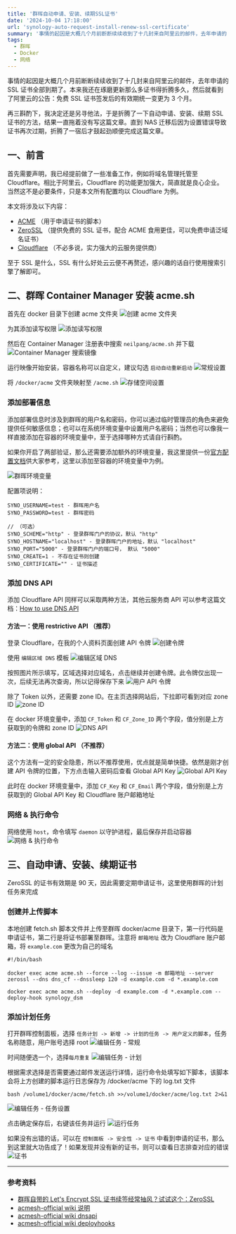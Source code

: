 ```yaml
---
title: '群晖自动申请、安装、续期SSL证书'
date: '2024-10-04 17:18:00'
url: 'synology-auto-request-install-renew-ssl-certificate'
summary: '事情的起因是大概几个月前断断续续收到了十几封来自阿里云的邮件，去年申请的 SSL 证书全部到期了。本来我还在琢磨更新那么多证书得折腾多久，然后就看到了阿里云的公告：免费 SSL 证书签发后的有效期统一变更为 3 个月。于是乎陷入了沉思，还是另寻他法吧，最终折腾了一下自动申请、安装、续期 SSL 证书的方法，结果一直拖着没有写这篇文章，直到 NAS 迁移后因为设置错误导致证书再次过期，折腾了一宿后才鼓起劲顺便完成这篇文章'
tags:
  - 群晖
  - Docker
  - 网络
---
```


事情的起因是大概几个月前断断续续收到了十几封来自阿里云的邮件，去年申请的 SSL 证书全部到期了。本来我还在琢磨更新那么多证书得折腾多久，然后就看到了阿里云的公告：免费 SSL 证书签发后的有效期统一变更为 3 个月。

再三斟酌下，我决定还是另寻他法，于是折腾了一下自动申请、安装、续期 SSL 证书的方法，结果一直拖着没有写这篇文章。直到 NAS 迁移后因为设置错误导致证书再次过期，折腾了一宿后才鼓起劲顺便完成这篇文章。

## 一、前言

首先需要声明，我已经提前做了一些准备工作，例如将域名管理托管至 Cloudflare。相比于阿里云，Cloudflare 的功能更加强大，简直就是良心企业。当然这不是必要条件，只是本文所有配置均以 Cloudflare 为例。

本文将涉及以下内容：
- [ACME](https://github.com/acmesh-official/acme.sh) （用于申请证书的脚本）
- [ZeroSSL](https://zerossl.com/) （提供免费的 SSL 证书，配合 ACME 食用更佳，可以免费申请泛域名证书）
- [Cloudflare](https://www.cloudflare.com/) （不必多说，实力强大的云服务提供商）

至于 SSL 是什么，SSL 有什么好处云云便不再赘述，感兴趣的话自行使用搜索引擎了解即可。

## 二、群晖 Container Manager 安装 acme.sh

首先在 docker 目录下创建 acme 文件夹
<Image src="https://chev.contrails.space:12650/images/2024/09/02/8a8132051ab0666abed685bb8d03c79f.png" alt="创建 acme 文件夹" />

为其添加读写权限
<Image src="https://chev.contrails.space:12650/images/2024/09/02/60b1fce1d1b1d269d122f3cca58d2729.png" alt="添加读写权限" />

然后在 Container Manager 注册表中搜索 `neilpang/acme.sh` 并下载
<Image src="https://chev.contrails.space:12650/images/2024/09/02/ea8cf2db349419ac4489141bb487fbdc.png" alt="Container Manager 搜索镜像" />

运行映像开始安装，容器名称可以自定义，建议勾选 `启动自动重新启动`
<Image src="https://chev.contrails.space:12650/images/2024/09/02/80c0bbe0429b66db12f166fa209bd91d.png" alt="常规设置" />

将 `/docker/acme` 文件夹映射至 `/acme.sh`
<Image src="https://chev.contrails.space:12650/images/2024/09/02/fbd27fc771c7c7e4f76a9fd139c8b826.png" alt="存储空间设置" />

### 添加部署信息
添加部署信息时涉及到群晖的用户名和密码，你可以通过临时管理员的角色来避免提供任何敏感信息；也可以在系统环境变量中设置用户名密码；当然也可以像我一样直接添加在容器的环境变量中，至于选择哪种方式请自行斟酌。

如果你开启了两部验证，那么还需要添加额外的环境变量，我这里提供一份[官方配置文档](https://github.com/acmesh-official/acme.sh/wiki/deployhooks#20-deploy-the-certificate-to-synology-dsm)供大家参考，这里以添加至容器的环境变量中为例。

<Image src="https://chev.contrails.space:12650/images/2024/09/02/e6ef7e01858850001f11f88b6adef7d8.png" alt="群晖环境变量" />

配置项说明：
```
SYNO_USERNAME=test - 群晖用户名
SYNO_PASSWORD=test - 群晖密码

// （可选）
SYNO_SCHEME="http" - 登录群晖门户的协议，默认 "http"
SYNO_HOSTNAME="localhost" - 登录群晖门户的地址，默认 "localhost"
SYNO_PORT="5000" - 登录群晖门户的端口号， 默认 "5000"
SYNO_CREATE=1 - 不存在证书则创建
SYNO_CERTIFICATE="" - 证书描述
```

### 添加 DNS API
添加 Cloudflare API 同样可以采取两种方法，其他云服务商 API 可以参考这篇文档：[How to use DNS API](https://github.com/acmesh-official/acme.sh/wiki/dnsapi#dns_cf)

#### 方法一：使用 restrictive API （推荐）
登录 Cloudflare，在我的个人资料页面创建 API 令牌
<Image src="https://chev.contrails.space:12650/images/2024/09/04/4bc06b0e4d368f9b7b40bed5ab34feff.png" alt="创建令牌" />

使用 `编辑区域 DNS` 模板
<Image src="https://chev.contrails.space:12650/images/2024/10/04/228a5dd938f4f700fba0f258830d05d4.png" alt="编辑区域 DNS" />

按照图片所示填写，区域选择对应域名，点击继续并创建令牌。此令牌仅出现一次，后续无法再次查询，所以记得保存下来
<Image src="https://chev.contrails.space:12650/images/2024/10/04/3584d7e73fb0c5a83b089a6da3a8e752.png" alt="用户 API 令牌" />

除了 Token 以外，还需要 zone ID。在主页选择网站后，下拉即可看到对应 zone ID
<Image src="https://chev.contrails.space:12650/images/2024/10/04/5f2472bf027e8edbb8149898435a36a2.png" alt="zone ID" />

在 docker 环境变量中，添加 `CF_Token` 和 `CF_Zone_ID` 两个字段，值分别是上方获取到的令牌和 zone ID
<Image src="https://chev.contrails.space:12650/images/2024/09/02/e5d9d89ffe9f17c4b8dff2f4f9d4b863.png" alt="DNS API" />


#### 方法二：使用 global API （不推荐）
这个方法有一定的安全隐患，所以不推荐使用，优点就是简单快捷。依然是刚才创建 API 令牌的位置，下方点击输入密码后查看 Global API Key
<Image src="https://chev.contrails.space:12650/images/2024/10/04/17213ccdbe57ce7983580bab1ed2512e.png" alt="Global API Key" />

此时在 docker 环境变量中，添加 `CF_Key` 和 `CF_Email` 两个字段，值分别是上方获取到的 Global API Key 和 Cloudflare 账户邮箱地址

### 网络 & 执行命令
网络使用 `host`，命令填写 `daemon` 以守护进程，最后保存并启动容器
<Image src="https://chev.contrails.space:12650/images/2024/09/02/6d8b0e6700d154a87ac649793ca22b84.png" alt="网络 & 执行命令" />

## 三、自动申请、安装、续期证书
ZeroSSL 的证书有效期是 90 天，因此需要定期申请证书，这里使用群晖的计划任务来完成

### 创建并上传脚本
本地创建 fetch.sh 脚本文件并上传至群晖 docker/acme 目录下，第一行代码是申请证书，第二行是将证书部署至群晖。注意将 `邮箱地址` 改为 Cloudflare 账户邮箱，将 `example.com` 更改为自己的域名
```shell
#!/bin/bash

docker exec acme acme.sh --force --log --issue -m 邮箱地址 --server zerossl --dns dns_cf --dnssleep 120 -d example.com -d *.example.com

docker exec acme acme.sh --deploy -d example.com -d *.example.com --deploy-hook synology_dsm
```

### 添加计划任务
打开群晖控制面板，选择 `任务计划 -> 新增 -> 计划的任务 -> 用户定义的脚本`，任务名称随意，用户账号选择 root
<Image src="https://chev.contrails.space:12650/images/2024/10/04/b3e9de699fa20a994b6bf6dda64b044c.png" alt="编辑任务 - 常规" />

时间随便选一个，选择`每月重复`
<Image src="https://chev.contrails.space:12650/images/2024/10/04/cc4bb6961571f8b74650a2be53d1411a.png" alt="编辑任务 - 计划" />

根据需求选择是否需要通过邮件发送运行详情，运行命令处填写如下脚本，该脚本会将上方创建的脚本运行日志保存为 /docker/acme 下的 log.txt 文件
```shell
bash /volume1/docker/acme/fetch.sh >>/volume1/docker/acme/log.txt 2>&1
```
<Image src="https://chev.contrails.space:12650/images/2024/10/04/ad775a1737d51f20b0fc5fd468368224.png" alt="编辑任务 - 任务设置" />

点击确定保存后，右键该任务并运行
<Image src="https://chev.contrails.space:12650/images/2024/10/04/36f2f8c78b67d71ada4425942d4e9cea.png" alt="运行任务" />

如果没有出错的话，可以在 `控制面板 -> 安全性 -> 证书` 中看到申请的证书，那么到这里就大功告成了！如果发现并没有新的证书，则可以查看日志排查对应的错误
<Image src="https://chev.contrails.space:12650/images/2024/10/04/6be6eef13119243f0bd034a9d10d777a.png" alt="证书" />


---
### 参考资料

- [群晖自带的 Let's Encrypt SSL 证书续签经常抽风？试试这个：ZeroSSL](https://sspai.com/post/84863)
- [acmesh-official wiki 说明](https://github.com/acmesh-official/acme.sh/wiki/%E8%AF%B4%E6%98%8E)
- [acmesh-official wiki dnsapi](https://github.com/acmesh-official/acme.sh/wiki/dnsapi#dns_cf)
- [acmesh-official wiki deployhooks](https://github.com/acmesh-official/acme.sh/wiki/deployhooks#20-deploy-the-certificate-to-synology-dsm)
